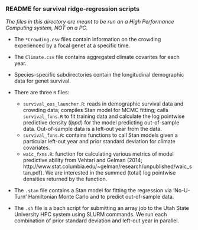 ### README for survival ridge-regression scripts

*The files in this directory are meant to be run an a High Performance Computing system, NOT on a PC.*

* The ``*Crowding.csv`` files contain information on the crowding experienced by a focal genet at a specific time.

* The ``Climate.csv`` file contains aggregated climate covarites for each year.

* Species-specific subdirectories contain the longitudinal demographic data for genet survival.

* There are three ``R`` files:
    + ``survival_oos_launcher.R``: reads in demographic survival data and crowding data; compiles Stan model for MCMC fitting; calls ``survival_fxns.R`` to fit training data and calculate the log pointwise predictive density (*lppd*) for the model predicting out-of-sample data. Out-of-sample data is a left-out year from the data.
    + ``survival_fxns.R``: contains functions to call Stan models given a particular left-out year and prior standard deviation for climate covariates.
    + ``waic_fxns.R``: function for calculating various metrics of model predictive ability from Vehtari and Gelman (2014; http://www.stat.columbia.edu/~gelman/research/unpublished/waic_stan.pdf). We are interested in the summed (total) log pointwise densities returned by the function.
    
* The ``.stan`` file contains a Stan model for fitting the regression via ‘No-U-Turn’ Hamiltonian Monte Carlo and to predict out-of-sample data. 

* The ``.sh`` file is a bach script for submitting an array job to the Utah State University HPC system using SLURM commands. We run each combination of prior standard deviation and left-out year in parallel.
